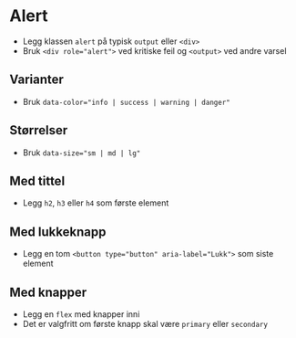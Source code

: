 
<Meta of={stories} />

# Alert

- Legg klassen `alert` på typisk `output` eller `<div>`
- Bruk `<div role="alert">` ved kritiske feil og `<output>` ved andre varsel

<Canvas of={stories.Default} />

## Varianter
- Bruk `data-color="info | success | warning | danger"`
<Canvas of={stories.Variants} />

## Størrelser
- Bruk `data-size="sm | md | lg"`
<Canvas of={stories.Sizes} />

## Med tittel
- Legg `h2`, `h3` eller `h4` som første element
<Canvas of={stories.WithTitle} />

## Med lukkeknapp
- Legg en tom `<button type="button" aria-label="Lukk">` som siste element
<Canvas of={stories.WithClose} />

## Med knapper
- Legg en `flex` med knapper inni
- Det er valgfritt om første knapp skal være `primary` eller `secondary`
<Canvas of={stories.WithButtons} />